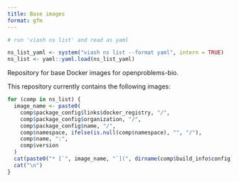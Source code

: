 ```yaml
---
title: Base images
format: gfm
---
```


<!-- This file is rendered by running 'quarto render README.qmd' -->

```r
# run 'viash ns list' and read as yaml

ns_list_yaml <- system("viash ns list --format yaml", intern = TRUE)
ns_list <- yaml::yaml.load(ns_list_yaml)
```

Repository for base Docker images for openproblems-bio.

This repository currently contains the following images:

```r
for (comp in ns_list) {
  image_name <- paste0(
    comp$package_config$links$docker_registry, "/",
    comp$package_config$organization, "/",
    comp$package_config$name, "/",
    comp$namespace, ifelse(is.null(comp$namespace), "", "/"),
    comp$name, ":",
    comp$version
  )
  cat(paste0("* [`", image_name, "`](", dirname(comp$build_info$config), ")"))
  cat("\n")
}
```
